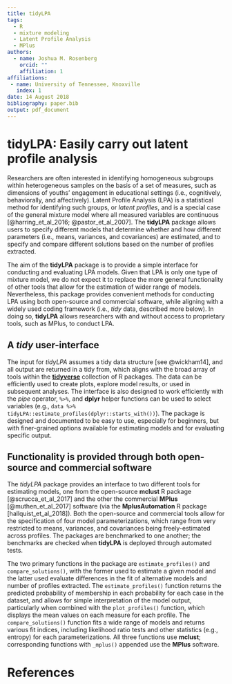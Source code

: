```yaml
---
title: tidyLPA
tags:
  - R
  - mixture modeling
  - Latent Profile Analysis
  - MPlus
authors:
  - name: Joshua M. Rosenberg
    orcid: ""
    affiliation: 1
affiliations:
 - name: University of Tennessee, Knoxville
   index: 1
date: 14 August 2018
bibliography: paper.bib
output: pdf_document
---
```


# tidyLPA: Easily carry out latent profile analysis

Researchers are often interested in identifying homogeneous subgroups
within heterogeneous samples on the basis of a set of measures, such as
dimensions of youths' engagement in educational settings (i.e., cognitively,
behaviorally, and affectively). Latent Profile Analysis (LPA) is a
statistical method for identifying such groups, or *latent profiles*, and is a
special case of the general mixture model where all measured variables are
continuous [@harring_et_al_2016; @pastor_et_al_2007]. The **tidyLPA**
package allows users to specify different models that determine
whether and how different parameters (i.e., means, variances, and covariances)
are estimated, and to specify and compare different solutions based on the
number of profiles extracted.

The aim of the **tidyLPA** package is to provide a simple interface for
conducting and evaluating LPA models. Given that LPA is only one type of 
mixture model, we do not expect it to replace the more general functionality of
other tools that allow for the estimation of wider range of models.
Nevertheless, this package provides convenient methods for conducting LPA using
both open-source and commercial software, while aligning with a widely used
coding framework (i.e., *tidy* data, described more below). In doing so,
**tidyLPA** allows researchers with and without access to proprietary tools,
such as MPlus, to conduct LPA.

## A *tidy* user-interface 

The input for *tidyLPA* assumes a tidy data structure [see @wickham14], and
all output are returned in a tidy from, which aligns with the broad 
array of tools within the [**tidyverse**](https://www.tidyverse.org/) 
collection of R packages. The data can be efficiently used to create
plots, explore model results, or used in subsequent analyses. The interface
is also designed to work efficiently with the *pipe* operator, `%>%`, and
**dplyr** helper functions can be used to select variables (e.g., 
`data %>% tidyLPA::estimate_profiles(dplyr::starts_with())`). <!-- Did you know this? :) -->
The package is designed and documented to be easy to use, especially for
beginners, but with finer-grained options available for estimating models
and for evaluating specific output.

## Functionality is provided through both open-source and commercial software

The *tidyLPA* package provides an interface to two different tools for
estimating models, one from the open-source **mclust** R package 
[@scrucca_et_al_2017] and the other the commercial **MPlus** [@muthen_et_al_2017] software (via the **MplusAutomation** R package [hallquist_et_al_2018]). Both the open-source and commercial tools allow for the specification of four model parameterizations, which range from very restricted to means, variances, and covariances being freely-estimated across profiles. The packages are benchmarked to one another; the benchmarks are checked when **tidyLPA** is deployed through automated tests.

The two primary functions in the package are `estimate_profiles()` and
`compare_solutions()`, with the former used to estimate a given model and the
latter used evaluate differences in the fit of alternative models and number of
profiles extracted. The `estimate_profiles()` function returns the predicted
probability of membership in each probability for each case in the dataset, and
allows for simple interpretation of the model output, particularly when 
combined with the `plot_profiles()` function, which displays the mean values on
each measure for each profile. <!-- Right? -->
The `compare_solutions()` function fits a wide range of models and returns
various fit indices, including likelihood ratio tests and other statistics 
(e.g., entropy) for each parameterizations. All three functions use **mclust**;
corresponding functions with `_mplus()` appended use the **MPlus** software.

# References
